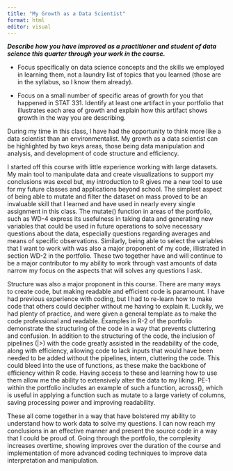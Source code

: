 ```yaml
---
title: "My Growth as a Data Scientist"
format: html
editor: visual
---
```


***Describe how you have improved as a practitioner and student of data science this quarter through your work in the course.***

-   Focus specifically on data science concepts and the skills we employed in learning them, not a laundry list of topics that you learned (those are in the syllabus, so I know them already).

-   Focus on a small number of specific areas of growth for you that happened in STAT 331. Identify at least one artifact in your portfolio that illustrates each area of growth and explain how this artifact shows growth in the way you are describing.

During my time in this class, I have had the opportunity to think more like a data scientist than an environmentalist. My growth as a data scientist can be highlighted by two keys areas, those being data manipulation and analysis, and development of code structure and efficiency.

I started off this course with little experience working with large datasets. My main tool to manipulate data and create visualizations to support my conclusions was excel but, my introduction to R gives me a new tool to use for my future classes and applications beyond school. The simplest aspect of being able to mutate and filter the dataset on mass proved to be an invaluable skill that I learned and have used in nearly every single assignment in this class. The mutate() function in areas of the portfolio, such as WD-4 express its usefulness in taking data and generating new variables that could be used in future operations to solve necessary questions about the data, especially questions regarding averages and means of specific observations. Similarly, being able to select the variables that I want to work with was also a major proponent of my code, illistrated in section WD-2 in the portfolio. These two together have and will continue to be a major contributor to my ability to work through vast amounts of data narrow my focus on the aspects that will solves any questions I ask.

Structure was also a major proponent in this course. There are many ways to create code, but making readable and efficient code is paramount. I have had previous experience with coding, but I had to re-learn how to make code that others could decipher without me having to explain it. Luckily, we had plenty of practice, and were given a general template as to make the code professional and readable. Examples in R-2 of the portfolio demonstrate the structuring of the code in a way that prevents cluttering and confusion. In addition to the structuring of the code, the inclusion of pipelines (\|\>) with the code greatly assisted in the readability of the code, along with efficiency, allowing code to lack inputs that would have been needed to be added without the pipelines, intern, cluttering the code. This could bleed into the use of functions, as these make the backbone of efficiency within R code. Having access to these and learning how to use them allow me the ability to extensively alter the data to my liking. PE-1 within the portfolio includes an example of such a function, across(), which is useful in applying a function such as mutate to a large variety of columns, saving processing power and improving readability.

These all come together in a way that have bolstered my ability to understand how to work data to solve my questions. I can now reach my conclusions in an effective manner and present the source code in a way that I could be proud of. Going through the portfolio, the complexity increases overtime, showing improves over the duration of the course and implementation of more advanced coding techniques to improve data interpretation and manipulation.
